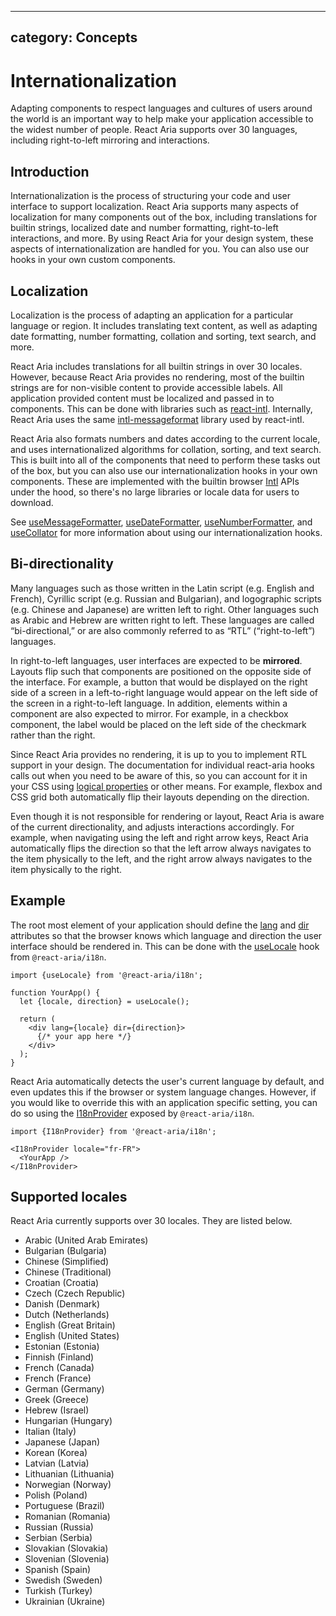<!-- Copyright 2020 Adobe. All rights reserved.
This file is licensed to you under the Apache License, Version 2.0 (the "License");
you may not use this file except in compliance with the License. You may obtain a copy
of the License at http://www.apache.org/licenses/LICENSE-2.0
Unless required by applicable law or agreed to in writing, software distributed under
the License is distributed on an "AS IS" BASIS, WITHOUT WARRANTIES OR REPRESENTATIONS
OF ANY KIND, either express or implied. See the License for the specific language
governing permissions and limitations under the License. -->



---
category: Concepts
---

# Internationalization

Adapting components to respect languages and cultures of users around the world is an important way to help make your
application accessible to the widest number of people. React Aria supports over 30 languages, including
right-to-left mirroring and interactions.

## Introduction

Internationalization is the process of structuring your code and user interface to support localization. React Aria supports
many aspects of localization for many components out of the box, including translations for builtin strings, localized
date and number formatting, right-to-left interactions, and more. By using React Aria for your design system,
these aspects of internationalization are handled for you. You can also use our hooks in your own custom components.

## Localization

Localization is the process of adapting an application for a particular language or region. It includes translating text content,
as well as adapting date formatting, number formatting, collation and sorting, text search, and more.

React Aria includes translations for all builtin strings in over 30 locales. However, because React Aria provides no rendering,
most of the builtin strings are for non-visible content to provide accessible labels. All application provided content must be localized
and passed in to components. This can be done with libraries such as [react-intl](https://formatjs.io/docs/react-intl).
Internally, React Aria uses the same [intl-messageformat](https://formatjs.io/docs/intl-messageformat) library used by react-intl.

React Aria also formats numbers and dates according to the current locale, and uses internationalized algorithms for collation,
sorting, and text search. This is built into all of the components that need to perform these tasks out of the box, but you can
also use our internationalization hooks in your own components. These are implemented with the builtin browser
[Intl](https://developer.mozilla.org/en-US/docs/Web/JavaScript/Reference/Global_Objects/Intl) APIs under the hood, so there's no
large libraries or locale data for users to download.

See [useMessageFormatter](useMessageFormatter.html), [useDateFormatter](useDateFormatter.html), [useNumberFormatter](useNumberFormatter.html),
and [useCollator](useCollator.html) for more information about using our internationalization hooks.

## Bi-directionality

Many languages such as those written in the Latin script (e.g. English and French), Cyrillic script (e.g. Russian and Bulgarian), and
logographic scripts (e.g. Chinese and Japanese) are written left to right. Other languages such as Arabic and Hebrew are written
right to left. These languages are called “bi-directional,” or are also commonly referred to as “RTL” (“right-to-left”) languages.

In right-to-left languages, user interfaces are expected to be **mirrored**. Layouts flip such that components are positioned on the
opposite side of the interface. For example, a button that would be displayed on the right side of a screen in a left-to-right language
would appear on the left side of the screen in a right-to-left language. In addition, elements within a component are also expected to
mirror. For example, in a checkbox component, the label would be placed on the left side of the checkmark rather than the right.

Since React Aria provides no rendering, it is up to you to implement RTL support in your design. The documentation for individual react-aria hooks
calls out when you need to be aware of this, so you can account for it in your CSS using
[logical properties](https://developer.mozilla.org/en-US/docs/Web/CSS/CSS_Logical_Properties) or other means. For example, flexbox and CSS grid
both automatically flip their layouts depending on the direction.

Even though it is not responsible for rendering or layout, React Aria is aware of the current directionality, and adjusts interactions
accordingly. For example, when navigating using the left and right arrow keys, React Aria automatically flips the direction so that
the left arrow always navigates to the item physically to the left, and the right arrow always navigates to the item physically to the right.

## Example

The root most element of your application should define the [lang](https://developer.mozilla.org/en-US/docs/Web/HTML/Global_attributes/lang)
and [dir](https://developer.mozilla.org/en-US/docs/Web/HTML/Global_attributes/dir) attributes so that the browser knows which language
and direction the user interface should be rendered in. This can be done with the [useLocale](useLocale.html) hook from `@react-aria/i18n`.

```tsx
import {useLocale} from '@react-aria/i18n';

function YourApp() {
  let {locale, direction} = useLocale();

  return (
    <div lang={locale} dir={direction}>
      {/* your app here */}
    </div>
  );
}
```

React Aria automatically detects the user's current language by default, and even updates this if the browser or system language changes.
However, if you would like to override this with an application specific setting, you can do so using the [I18nProvider](I18nProvider.html)
exposed by `@react-aria/i18n`.

```tsx
import {I18nProvider} from '@react-aria/i18n';

<I18nProvider locale="fr-FR">
  <YourApp />
</I18nProvider>
```

## Supported locales

React Aria currently supports over 30 locales. They are listed below.

<div style={{columnWidth: 200}}>

* Arabic (United Arab Emirates)
* Bulgarian (Bulgaria)
* Chinese (Simplified)
* Chinese (Traditional)
* Croatian (Croatia)
* Czech (Czech Republic)
* Danish (Denmark)
* Dutch (Netherlands)
* English (Great Britain)
* English (United States)
* Estonian (Estonia)
* Finnish (Finland)
* French (Canada)
* French (France)
* German (Germany)
* Greek (Greece)
* Hebrew (Israel)
* Hungarian (Hungary)
* Italian (Italy)
* Japanese (Japan)
* Korean (Korea)
* Latvian (Latvia)
* Lithuanian (Lithuania)
* Norwegian (Norway)
* Polish (Poland)
* Portuguese (Brazil)
* Romanian (Romania)
* Russian (Russia)
* Serbian (Serbia)
* Slovakian (Slovakia)
* Slovenian (Slovenia)
* Spanish (Spain)
* Swedish (Sweden)
* Turkish (Turkey)
* Ukrainian (Ukraine)

</div>
